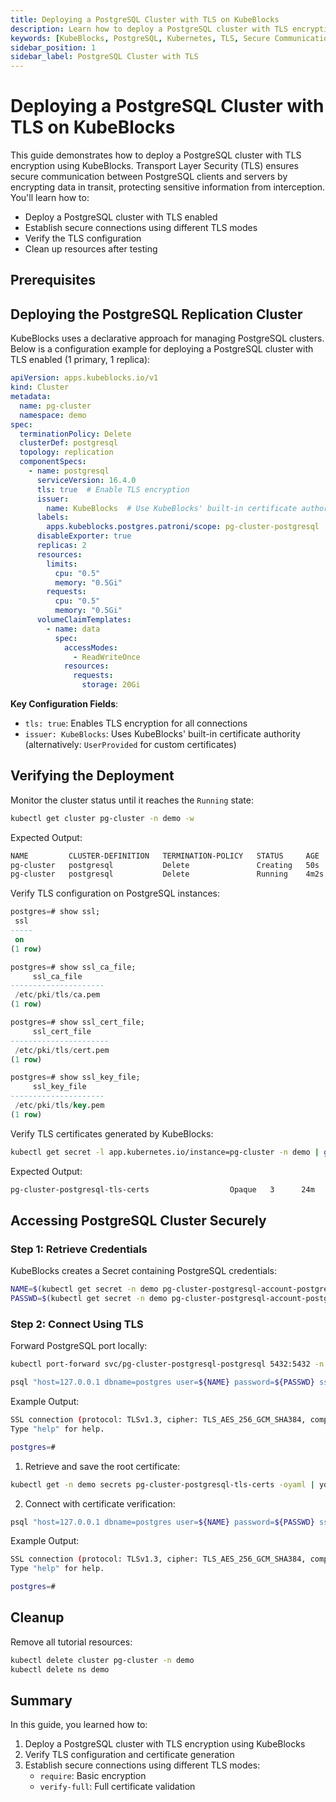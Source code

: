 ```yaml
---
title: Deploying a PostgreSQL Cluster with TLS on KubeBlocks
description: Learn how to deploy a PostgreSQL cluster with TLS encryption on KubeBlocks for secure communication. This guide covers deployment configuration, secure connections, and resource cleanup.
keywords: [KubeBlocks, PostgreSQL, Kubernetes, TLS, Secure Communication]
sidebar_position: 1
sidebar_label: PostgreSQL Cluster with TLS
---
```



# Deploying a PostgreSQL Cluster with TLS on KubeBlocks

This guide demonstrates how to deploy a PostgreSQL cluster with TLS encryption using KubeBlocks. Transport Layer Security (TLS) ensures secure communication between PostgreSQL clients and servers by encrypting data in transit, protecting sensitive information from interception. You'll learn how to:

- Deploy a PostgreSQL cluster with TLS enabled
- Establish secure connections using different TLS modes
- Verify the TLS configuration
- Clean up resources after testing

## Prerequisites


<Prerequisites />

## Deploying the PostgreSQL Replication Cluster

KubeBlocks uses a declarative approach for managing PostgreSQL clusters. Below is a configuration example for deploying a PostgreSQL cluster with TLS enabled (1 primary, 1 replica):

```yaml
apiVersion: apps.kubeblocks.io/v1
kind: Cluster
metadata:
  name: pg-cluster
  namespace: demo
spec:
  terminationPolicy: Delete
  clusterDef: postgresql
  topology: replication
  componentSpecs:
    - name: postgresql
      serviceVersion: 16.4.0
      tls: true  # Enable TLS encryption
      issuer:
        name: KubeBlocks  # Use KubeBlocks' built-in certificate authority
      labels:
        apps.kubeblocks.postgres.patroni/scope: pg-cluster-postgresql
      disableExporter: true
      replicas: 2
      resources:
        limits:
          cpu: "0.5"
          memory: "0.5Gi"
        requests:
          cpu: "0.5"
          memory: "0.5Gi"
      volumeClaimTemplates:
        - name: data
          spec:
            accessModes:
              - ReadWriteOnce
            resources:
              requests:
                storage: 20Gi
```

**Key Configuration Fields**:
- `tls: true`: Enables TLS encryption for all connections
- `issuer: KubeBlocks`: Uses KubeBlocks' built-in certificate authority (alternatively: `UserProvided` for custom certificates)

## Verifying the Deployment

Monitor the cluster status until it reaches the `Running` state:
```bash
kubectl get cluster pg-cluster -n demo -w
```

Expected Output:
```bash
NAME         CLUSTER-DEFINITION   TERMINATION-POLICY   STATUS     AGE
pg-cluster   postgresql           Delete               Creating   50s
pg-cluster   postgresql           Delete               Running    4m2s
```

Verify TLS configuration on PostgreSQL instances:
```sql
postgres=# show ssl;
 ssl
-----
 on
(1 row)

postgres=# show ssl_ca_file;
     ssl_ca_file
---------------------
 /etc/pki/tls/ca.pem
(1 row)

postgres=# show ssl_cert_file;
     ssl_cert_file
----------------------
 /etc/pki/tls/cert.pem
(1 row)

postgres=# show ssl_key_file;
     ssl_key_file
---------------------
 /etc/pki/tls/key.pem
(1 row)
```

Verify TLS certificates generated by KubeBlocks:
```bash
kubectl get secret -l app.kubernetes.io/instance=pg-cluster -n demo | grep tls
```

Expected Output:
```bash
pg-cluster-postgresql-tls-certs                  Opaque   3      24m
```

## Accessing PostgreSQL Cluster Securely

### Step 1: Retrieve Credentials

KubeBlocks creates a Secret containing PostgreSQL credentials:
```bash
NAME=$(kubectl get secret -n demo pg-cluster-postgresql-account-postgres -o jsonpath='{.data.username}' | base64 --decode)
PASSWD=$(kubectl get secret -n demo pg-cluster-postgresql-account-postgres -o jsonpath='{.data.password}' | base64 --decode)
```

### Step 2: Connect Using TLS

Forward PostgreSQL port locally:
```bash
kubectl port-forward svc/pg-cluster-postgresql-postgresql 5432:5432 -n demo
```

<Tabs>
<TabItem value="require" label="sslmode=require" default>

```bash
psql "host=127.0.0.1 dbname=postgres user=${NAME} password=${PASSWD} sslmode=require"
```

Example Output:
```bash
SSL connection (protocol: TLSv1.3, cipher: TLS_AES_256_GCM_SHA384, compression: off, ALPN: none)
Type "help" for help.

postgres=#
```

</TabItem>

<TabItem value="verify-full" label="sslmode=verify-full">

1. Retrieve and save the root certificate:
```bash
kubectl get -n demo secrets pg-cluster-postgresql-tls-certs -oyaml | yq '.data."ca.pem"' | base64 -d > /tmp/ca.crt
```

2. Connect with certificate verification:
```bash
psql "host=127.0.0.1 dbname=postgres user=${NAME} password=${PASSWD} sslmode=verify-full sslrootcert=/tmp/ca.crt"
```

Example Output:
```bash
SSL connection (protocol: TLSv1.3, cipher: TLS_AES_256_GCM_SHA384, compression: off, ALPN: none)
Type "help" for help.

postgres=#
```

</TabItem>
</Tabs>

## Cleanup

Remove all tutorial resources:
```bash
kubectl delete cluster pg-cluster -n demo
kubectl delete ns demo
```

## Summary

In this guide, you learned how to:

1. Deploy a PostgreSQL cluster with TLS encryption using KubeBlocks
2. Verify TLS configuration and certificate generation
3. Establish secure connections using different TLS modes:
   - `require`: Basic encryption
   - `verify-full`: Full certificate validation
